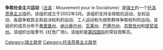 '''争取社会主义运动'''（[[法语|法语]]：Mouvement pour le Socialisme）是[[瑞士|瑞士]]的一个[[托洛茨基主义|托洛茨基主义]]组织。该组织成立于2002年3月。该组织支持全球抵抗运动、女权运动、各国争取民主和自决权利的运动、工人运动和为弱势群体争取权利的运动。该组织的成员分布于[[弗里堡州|弗里堡州]]、[[纳沙泰尔州|纳沙泰尔州]]、[[瓦莱州|瓦莱州]]、[[巴塞尔州|巴塞尔州]]、[[苏黎世州|苏黎世州]]和[[提契诺州|提契诺州]]。该组织出版季刊《红色广场》。该组织是[[第四国际|第四国际]]的常驻观察员。

[[Category:瑞士政党|Category:瑞士政党]]
[[Category:托洛茨基主义政党|Category:托洛茨基主义政党]]